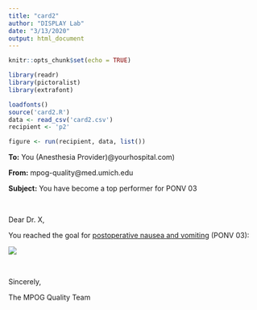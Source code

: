 ```yaml
---
title: "card2"
author: "DISPLAY Lab"
date: "3/13/2020"
output: html_document
---
```


```r
knitr::opts_chunk$set(echo = TRUE)

library(readr)
library(pictoralist)
library(extrafont)

loadfonts()
source('card2.R')
data <- read_csv('card2.csv')
recipient <- 'p2'

figure <- run(recipient, data, list())
```

**To:** You (Anesthesia Provider)@yourhospital.com)

**From:** mpog-quality@med.umich.edu

**Subject:** You have become a top performer for PONV 03

\  
\  

Dear Dr. X,

You reached the goal for [postoperative nausea and vomiting](https://mpog.org/files/quality/measures/ponv-03_spec.pdf) (PONV 03):

![](card2-fig.png)


\  

Sincerely,

The MPOG Quality Team


